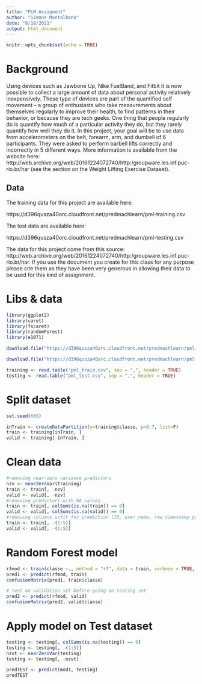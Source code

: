 ```yaml
---
title: "PLM Assigment"
author: "Simone Montalbano"
date: "8/18/2021"
output: html_document
---
```


```r
knitr::opts_chunk$set(echo = TRUE)
```

# Background

Using devices such as Jawbone Up, Nike FuelBand, and Fitbit it is now possible to collect a large amount of data about personal activity relatively inexpensively. These type of devices are part of the quantified self movement – a group of enthusiasts who take measurements about themselves regularly to improve their health, to find patterns in their behavior, or because they are tech geeks. One thing that people regularly do is quantify how much of a particular activity they do, but they rarely quantify how well they do it. In this project, your goal will be to use data from accelerometers on the belt, forearm, arm, and dumbell of 6 participants. They were asked to perform barbell lifts correctly and incorrectly in 5 different ways. More information is available from the website here: http://web.archive.org/web/20161224072740/http:/groupware.les.inf.puc-rio.br/har (see the section on the Weight Lifting Exercise Dataset).

## Data

The training data for this project are available here:

https://d396qusza40orc.cloudfront.net/predmachlearn/pml-training.csv

The test data are available here:

https://d396qusza40orc.cloudfront.net/predmachlearn/pml-testing.csv

The data for this project come from this source: http://web.archive.org/web/20161224072740/http:/groupware.les.inf.puc-rio.br/har. If you use the document you create for this class for any purpose please cite them as they have been very generous in allowing their data to be used for this kind of assignment.

# Libs & data

```r
library(ggplot2)
library(caret)
library(fscaret)
library(randomForest)
library(e1071)

download.file("https://d396qusza40orc.cloudfront.net/predmachlearn/pml-training.csv", destfile = "pml_train.csv")

download.file("https://d396qusza40orc.cloudfront.net/predmachlearn/pml-testing.csv", destfile = "pml_test.csv")

training <- read.table("pml_train.csv", sep = ",", header = TRUE)
testing <- read.table("pml_test.csv", sep = ",", header = TRUE)
```

# Split dataset 

```r
set.seed(666)

inTrain <- createDataPartition(y=training$classe, p=0.7, list=F)
train <- training[inTrain, ]
valid <- training[-inTrain, ]
```

# Clean data 

```r
#removing near-zero variance predictors
nzv <- nearZeroVar(training)
train <- train[, -nzv]
valid <- valid[, -nzv]
#removing predictors with NA values
train <- train[, colSums(is.na(train)) == 0]
valid <- valid[, colSums(is.na(valid)) == 0]
#removing columns unfit for prediction (ID, user_name, raw_timestamp_part_1 etc ...)
train <- train[, -(1:5)]
valid <- valid[, -(1:5)]
```

# Random Forest model

```r
rfmod <- train(classe ~., method = "rf", data = train, verbose = TRUE, trControl = trainControl(method="cv"), number = 3)
pred1 <- predict(rfmod, train)
confusionMatrix(pred1, train$classe)

# test on validation set before going on testing set
pred2 <- predict(rfmod, valid)
confusionMatrix(pred2, valid$classe)
```

# Apply model on Test dataset

```r
testing <- testing[, colSums(is.na(testing)) == 0]
testing <- testing[, -(1:5)]
nzvt <- nearZeroVar(testing)
testing <- testing[, -nzvt]

predTEST <- predict(mod1, testing)
predTEST
```


